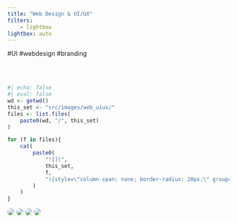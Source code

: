 ```yaml
---
title: "Web Design & UI/UX"
filters:
    - lightbox
lightbox: auto
---
```


#UI #webdesign #branding

<br/><br/>

::: gallery

::: column-page

```r
#| echo: false
#| eval: false
wd <- getwd()
this_set <- "src/images/web_uiux/"
files <- list.files(
    paste0(wd, "/", this_set)
)

for (f in files){
    cat(
        paste0(
            "![](",
            this_set,
            f,
            "){style=\"column-span: none; border-radius: 20px;\" group=\"my-gallery\"}\n"
        )
    )
}
```


![](src/images/web_uiux/25daysofcelebrity_landingpage.jpg){style="column-span: none; border-radius: 20px;" group="my-gallery"}
![](src/images/web_uiux/3ag_website.jpg){style="column-span: none; border-radius: 20px;" group="my-gallery"}
![](src/images/web_uiux/fortiq_website.jpg){style="column-span: none; border-radius: 20px;" group="my-gallery"}
![](src/images/web_uiux/mimikwebsite.jpg){style="column-span: none; border-radius: 20px;" group="my-gallery"}


:::

:::
